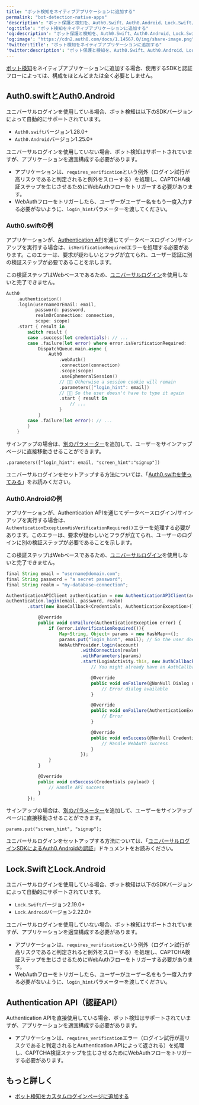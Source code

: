 ---
title: "ボット検知をネイティブアプリケーションに追加する"
permalink: "bot-detection-native-apps"
'description': "ボット保護と検知を、Auth0.Swift、Auth0.Android、Lock.Swift、およびLock.Androidを使用するネイティブアプリケーションに追加する方法について説明します。"
'og:title': "ボット検知をネイティブアプリケーションに追加する"
'og:description': "ボット保護と検知を、Auth0.Swift、Auth0.Android、Lock.Swift、およびLock.Androidを使用するネイティブアプリケーションに追加する方法について説明します。"
'og:image': "https://cdn2.auth0.com/docs/1.14567.0/img/share-image.png"
'twitter:title': "ボット検知をネイティブアプリケーションに追加する"
'twitter:description': "ボット保護と検知を、Auth0.Swift、Auth0.Android、Lock.Swift、およびLock.Androidを使用するネイティブアプリケーションに追加する方法について説明します。"
---

[ボット検知](/docs/ja-jp/secure/attack-protection/bot-detection)をネイティブアプリケーションに追加する場合、使用するSDKと認証フローによっては、構成をほとんどまたは全く必要としません。

## Auth0.swiftとAuth0.Android

ユニバーサルログインを使用している場合、ボット検知は以下のSDKバージョンによって自動的にサポートされています。

* `Auth0.swift`バージョン1.28.0+
* `Auth0.Android`バージョン1.25.0+

ユニバーサルログインを使用していない場合、ボット検知はサポートされていますが、アプリケーションを適宜構成する必要があります。

* アプリケーションは、`requires_verification`という例外（ログイン試行が高リスクであると判定されると例外をスローする）を処理し、CAPTCHA検証ステップを生じさせるためにWebAuthフローをトリガーする必要があります。
* WebAuthフローをトリガーしたら、ユーザーがユーザー名をもう一度入力する必要がないように、`login_hint`パラメーターを渡してください。

### Auth0.swiftの例

アプリケーションが、[Authentication API](/docs/ja-jp/api/authentication)を通じてデータベースログイン/サインアップを実行する場合は、`isVerificationRequired`エラーを処理する必要があります。このエラーは、要求が疑わしいとフラグが立てられ、ユーザー認証に別の検証ステップが必要であることを示します。

<Callout icon="file-lines" color="#0EA5E9" iconType="regular">

この検証ステップはWebベースであるため、[ユニバーサルログイン](/docs/ja-jp/authenticate/login/auth0-universal-login)を使用しないと完了できません。

</Callout>

```swift lines
Auth0
    .authentication()
    .login(usernameOrEmail: email, 
           password: password, 
           realmOrConnection: connection, 
           scope: scope)
    .start { result in
        switch result {
        case .success(let credentials): // ...
        case .failure(let error) where error.isVerificationRequired:
            DispatchQueue.main.async {
                Auth0
                    .webAuth()
                    .connection(connection)
                    .scope(scope)
                    .useEphemeralSession()
                    // ☝🏼 Otherwise a session cookie will remain
                    .parameters(["login_hint": email])
                    // ☝🏼 So the user doesn't have to type it again
                    .start { result in
                        // ...
                    }
            }
        case .failure(let error): // ...
        }
    }
```

サインアップの場合は、[別のパラメーター](/docs/ja-jp/authenticate/login/auth0-universal-login)を追加して、ユーザーをサインアップページに直接移動させることができます。

`.parameters(["login_hint": email, "screen_hint":"signup"])`

ユニバーサルログインをセットアップする方法については、「[Auth0.swiftを使ってみる](https://github.com/auth0/Auth0.swift#getting-started)」をお読みください。

### Auth0.Androidの例

アプリケーションが、Authentication APIを通じてデータベースログイン/サインアップを実行する場合は、`AuthenticationException#isVerificationRequired()`エラーを処理する必要があります。このエラーは、要求が疑わしいとフラグが立てられ、ユーザーのログインに別の検証ステップが必要であることを示します。

<Callout icon="file-lines" color="#0EA5E9" iconType="regular">

この検証ステップはWebベースであるため、[ユニバーサルログイン](/docs/ja-jp/authenticate/login/auth0-universal-login)を使用しないと完了できません。

</Callout>

```javascript lines
final String email = "username@domain.com";
final String password = "a secret password";
final String realm = "my-database-connection";

AuthenticationAPIClient authentication = new AuthenticationAPIClient(account);
authentication.login(email, password, realm)
        .start(new BaseCallback<Credentials, AuthenticationException>() {

            @Override
            public void onFailure(AuthenticationException error) {
                if (error.isVerificationRequired()){
                    Map<String, Object> params = new HashMap<>();
                    params.put("login_hint", email); // So the user doesn't have to type it again
                    WebAuthProvider.login(account)
                            .withConnection(realm)
                            .withParameters(params)
                            .start(LoginActivity.this, new AuthCallback() {
                                // You might already have an AuthCallback instance defined

                                @Override
                                public void onFailure(@NonNull Dialog dialog) {
                                    // Error dialog available
                                }

                                @Override
                                public void onFailure(AuthenticationException exception) {
                                    // Error
                                }

                                @Override
                                public void onSuccess(@NonNull Credentials credentials) {
                                    // Handle WebAuth success
                                }
                            });
                }
            }

            @Override
            public void onSuccess(Credentials payload) {
                // Handle API success
            }
        });
```

サインアップの場合は、[別のパラメーター](/docs/ja-jp/authenticate/login/auth0-universal-login)を追加して、ユーザーをサインアップページに直接移動させることができます。

`params.put("screen_hint", "signup");`

ユニバーサルログインをセットアップする方法については、「[ユニバーサルログインSDKによるAuth0.Androidの認証](https://github.com/auth0/Auth0.Android#authentication-with-universal-login)」ドキュメントをお読みください。

## Lock.SwiftとLock.Android

ユニバーサルログインを使用している場合、ボット検知は以下のSDKバージョンによって自動的にサポートされています。

* `Lock.Swift`バージョン2.19.0+
* `Lock.Android`バージョン2.22.0+

ユニバーサルログインを使用していない場合、ボット検知はサポートされていますが、アプリケーションを適宜構成する必要があります。

* アプリケーションは、`requires_verification`という例外（ログイン試行が高リスクであると判定されると例外をスローする）を処理し、CAPTCHA検証ステップを生じさせるためにWebAuthフローをトリガーする必要があります。
* WebAuthフローをトリガーしたら、ユーザーがユーザー名をもう一度入力する必要がないように、`login_hint`パラメーターを渡してください。

## Authentication API（認証API）

Authentication APIを直接使用している場合、ボット検知はサポートされていますが、アプリケーションを適宜構成する必要があります。

* アプリケーションは、`requires_verification`エラー（ログイン試行が高リスクであると判定されるとAuthentication APIによって返される）を処理し、CAPTCHA検証ステップを生じさせるためにWebAuthフローをトリガーする必要があります。

## もっと詳しく

* [ボット検知をカスタムログインページに追加する](/docs/ja-jp/secure/attack-protection/bot-detection/bot-detection-custom-login-pages)
